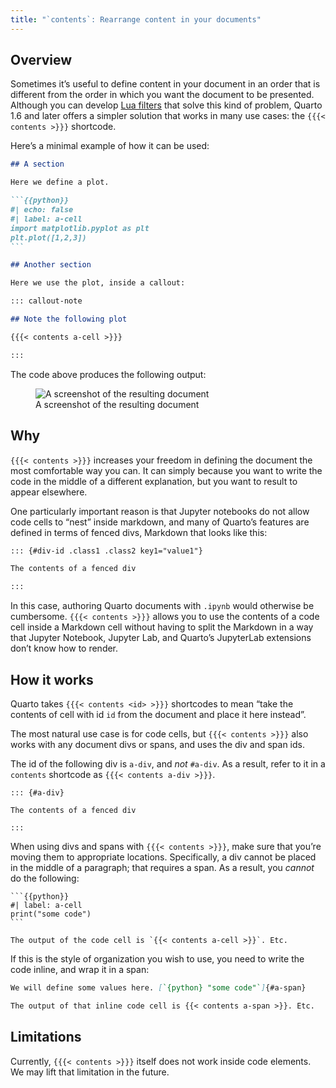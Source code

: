 ```yaml
---
title: "`contents`: Rearrange content in your documents"
---
```


## Overview

Sometimes it's useful to define content in your document in an order that is different from
the order in which you want the document to be presented.
Although you can develop [Lua filters](/docs/extensions/filters.qmd) that solve this kind of problem, Quarto 1.6 and
later offers a simpler solution that works in many use cases: the `{{{< contents >}}}` shortcode.

Here's a minimal example of how it can be used:

````markdown
## A section

Here we define a plot.

```{{python}}
#| echo: false
#| label: a-cell
import matplotlib.pyplot as plt
plt.plot([1,2,3])
```

## Another section

Here we use the plot, inside a callout:

::: callout-note

## Note the following plot

{{{< contents a-cell >}}}

:::
````

The code above produces the following output:

![A screenshot of the resulting document](./images/use-cell-example.jpg)

## Why

`{{{< contents >}}}` increases your freedom in defining the document the most comfortable way you can.
It can simply because you want to write the code in the middle of a different explanation, but you want to result to appear elsewhere.

One particularly important reason is that Jupyter notebooks do not allow code cells to "nest" inside markdown, and many of Quarto's features
are defined in terms of fenced divs, Markdown that looks like this:

````markdown
::: {#div-id .class1 .class2 key1="value1"}

The contents of a fenced div

:::
````

In this case, authoring Quarto documents with `.ipynb` would otherwise be cumbersome. `{{{< contents >}}}` allows you to use the contents of a code cell inside a Markdown cell without having to split the Markdown in a way that Jupyter Notebook, Jupyter Lab, and Quarto's JupyterLab extensions don't know how to render.

## How it works

Quarto takes `{{{< contents <id> >}}}` shortcodes to mean "take the contents of cell with id `id` from the document and place it here instead". 

The most natural use case is for code cells, but `{{{< contents >}}}` also works with any document divs or spans, and uses the div and span ids.

::: callout-caution

The id of the following div is `a-div`, and _not_ `#a-div`.
As a result, refer to it in a `contents` shortcode as `{{{< contents a-div >}}}`.

```
::: {#a-div}

The contents of a fenced div

:::
```

:::

When using divs and spans with `{{{< contents >}}}`, make sure that you're moving them to appropriate locations.
Specifically, a div cannot be placed in the middle of a paragraph; that requires a span. As a result, you _cannot_ do the following:

````
```{{python}}
#| label: a-cell
print("some code")
```

The output of the code cell is `{{< contents a-cell >}}`. Etc.
````

If this is the style of organization you wish to use, you need to write the code inline, and wrap it in a span:

````markdown
We will define some values here. [`{python} "some code"`]{#a-span}

The output of that inline code cell is {{< contents a-span >}}. Etc.
````

## Limitations

Currently, `{{{< contents >}}}` itself does not work inside code elements. We may lift that limitation in the future.
